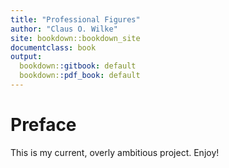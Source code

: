 ```yaml
---
title: "Professional Figures"
author: "Claus O. Wilke"
site: bookdown::bookdown_site
documentclass: book
output:
  bookdown::gitbook: default
  bookdown::pdf_book: default
---
```


# Preface {-}

This is my current, overly ambitious project. Enjoy!
